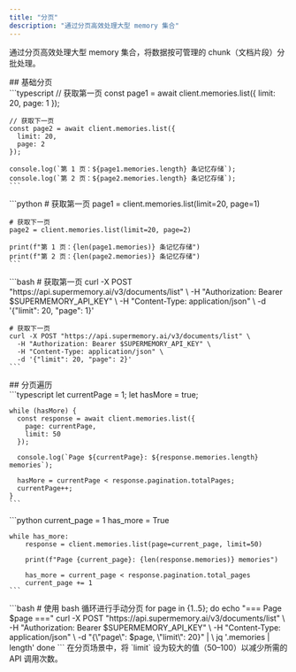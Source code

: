 ```yaml
---
title: "分页"
description: "通过分页高效处理大型 memory 集合"
---
```


通过分页高效处理大型 memory 集合，将数据按可管理的 chunk（文档片段）分批处理。

<div id="basic-pagination">
  ## 基础分页
</div>

<Tabs>
  <Tab title="TypeScript">
    ```typescript
    // 获取第一页
    const page1 = await client.memories.list({
      limit: 20,
      page: 1
    });

    // 获取下一页
    const page2 = await client.memories.list({
      limit: 20,
      page: 2
    });

    console.log(`第 1 页：${page1.memories.length} 条记忆存储`);
    console.log(`第 2 页：${page2.memories.length} 条记忆存储`);
    ```
  </Tab>
  <Tab title="Python">
    ```python
    # 获取第一页
    page1 = client.memories.list(limit=20, page=1)

    # 获取下一页
    page2 = client.memories.list(limit=20, page=2)

    print(f"第 1 页：{len(page1.memories)} 条记忆存储")
    print(f"第 2 页：{len(page2.memories)} 条记忆存储")
    ```
  </Tab>
  <Tab title="cURL">
    ```bash
    # 获取第一页
    curl -X POST "https://api.supermemory.ai/v3/documents/list" \
      -H "Authorization: Bearer $SUPERMEMORY_API_KEY" \
      -H "Content-Type: application/json" \
      -d '{"limit": 20, "page": 1}'

    # 获取下一页
    curl -X POST "https://api.supermemory.ai/v3/documents/list" \
      -H "Authorization: Bearer $SUPERMEMORY_API_KEY" \
      -H "Content-Type: application/json" \
      -d '{"limit": 20, "page": 2}'
    ```
  </Tab>
</Tabs>

<div id="loop-through-pages">
  ## 分页遍历
</div>

<Tabs>
  <Tab title="TypeScript">
    ```typescript
    let currentPage = 1;
    let hasMore = true;

    while (hasMore) {
      const response = await client.memories.list({
        page: currentPage,
        limit: 50
      });

      console.log(`Page ${currentPage}: ${response.memories.length} memories`);

      hasMore = currentPage < response.pagination.totalPages;
      currentPage++;
    }
    ```
  </Tab>
  <Tab title="Python">
    ```python
    current_page = 1
    has_more = True

    while has_more:
        response = client.memories.list(page=current_page, limit=50)

        print(f"Page {current_page}: {len(response.memories)} memories")

        has_more = current_page < response.pagination.total_pages
        current_page += 1
    ```
  </Tab>
  <Tab title="cURL">
    ```bash
    # 使用 bash 循环进行手动分页
    for page in {1..5}; do
      echo "=== Page $page ==="
      curl -X POST "https://api.supermemory.ai/v3/documents/list" \
        -H "Authorization: Bearer $SUPERMEMORY_API_KEY" \
        -H "Content-Type: application/json" \
        -d "{\"page\": $page, \"limit\": 20}" | \
        jq '.memories | length'
    done
    ```
  </Tab>
</Tabs>

<Info>
  在分页场景中，将 `limit` 设为较大的值（50–100）以减少所需的 API 调用次数。
</Info>